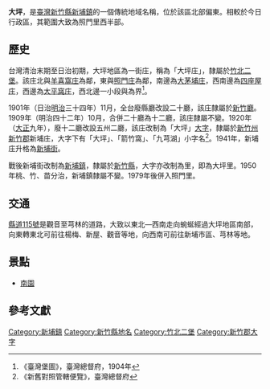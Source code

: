 {{noteTA　
|1 = zh-cn:庄; zh-hk:庄; zh-tw:庄;
}}
'''大坪'''，是[[臺灣|臺灣]][[新竹縣|新竹縣]][[新埔鎮|新埔鎮]]的一個傳統地域名稱，位於該區北部偏東。相較於今日行政區，其範圍大致為照門里西半部。

==歷史==
台灣清治末期至日治初期，大坪地區為一街庄，稱為「大坪庄」，隸屬於[[竹北二堡|竹北二堡]]。該庄北與[[羊喜窩庄|羊喜窩庄]]為鄰，東與[[照門_(地名)|照門庄]]為鄰，南邊為[[大茅埔_(新竹縣)|大茅埔庄]]，西南邊為[[四座屋庄|四座屋庄]]，西邊為[[大平窩庄|大平窩庄]]，西北邊一小段與為界<ref>《臺灣堡圖》，臺灣總督府，1904年</ref>。

1901年（日治[[明治|明治]]三十四年）11月，全台廢縣廳改設二十廳，該庄隸屬於[[新竹廳|新竹廳]]。1909年（明治四十二年）10月，合併二十廳為十二廳，該庄隸屬不變。1920年（[[大正|大正]]九年），廢十二廳改設五州二廳，該庄改制為「大坪」[[大字|大字]]，隸屬於[[新竹州|新竹州]][[新竹郡|新竹郡]]新埔庄，大字下有「大坪」、「箭竹窩」、「九芎湖」小字名<ref>《新舊對照管轄便覽》，臺灣總督府</ref>。1941年，新埔庄升格為[[新埔街|新埔街]]。

戰後新埔街改制為[[新埔鎮|新埔鎮]]，隸屬於[[新竹縣|新竹縣]]，大字亦改制為里，即為大坪里。1950年桃、竹、苗分治，新埔鎮隸屬不變。1979年後併入照門里。

==交通==
[[縣道115號|縣道115號]]是觀音至芎林的道路，大致以東北—西南走向蜿蜒經過大坪地區南部，向東轉東北可前往楊梅、新屋、觀音等地，向西南可前往新埔市區、芎林等地。

==景點==
*[[南園_(臺灣)|南園]]

==參考文獻==
{{reflist}}

{{新竹郡}}

[[Category:新埔鎮|Category:新埔鎮]]
[[Category:新竹縣地名|Category:新竹縣地名]]
[[Category:竹北二堡|Category:竹北二堡]]
[[Category:新竹郡大字|Category:新竹郡大字]]